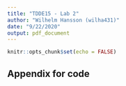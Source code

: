 ```yaml
---
title: "TDDE15 - Lab 2"
author: "Wilhelm Hansson (wilha431)"
date: "9/22/2020"
output: pdf_document
---
```


```r
knitr::opts_chunk$set(echo = FALSE)
```


\newpage

## Appendix for code

```r
```